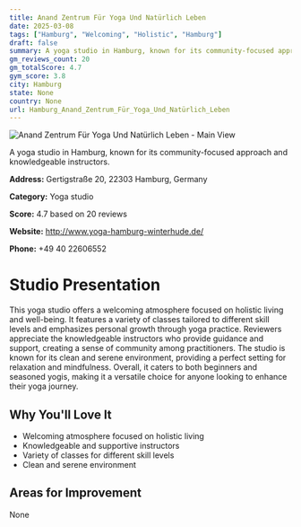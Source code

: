 ```yaml
---
title: Anand Zentrum Für Yoga Und Natürlich Leben
date: 2025-03-08
tags: ["Hamburg", "Welcoming", "Holistic", "Hamburg"]  
draft: false
summary: A yoga studio in Hamburg, known for its community-focused approach and knowledgeable instructors.
gm_reviews_count: 20
gm_totalScore: 4.7
gym_score: 3.8
city: Hamburg
state: None
country: None
url: Hamburg_Anand_Zentrum_Für_Yoga_Und_Natürlich_Leben
---
```


<div className="aspect-[16/9] relative my-8">
  <img 
    src="https://streetviewpixels-pa.googleapis.com/v1/thumbnail?panoid=ixygXUA_nbaTsJIh11Io7g&cb_client=search.gws-prod.gps&w=408&h=240&yaw=151.46506&pitch=0&thumbfov=100"
    alt="Anand Zentrum Für Yoga Und Natürlich Leben - Main View"
    className="object-cover absolute inset-0 w-full h-full rounded-lg"
  />
</div>

A yoga studio in Hamburg, known for its community-focused approach and knowledgeable instructors.

**Address:** Gertigstraße 20, 22303 Hamburg, Germany

**Category:** Yoga studio

**Score:** 4.7 based on 20 reviews

**Website:** http://www.yoga-hamburg-winterhude.de/

**Phone:** +49 40 22606552

# Studio Presentation

This yoga studio offers a welcoming atmosphere focused on holistic living and well-being. It features a variety of classes tailored to different skill levels and emphasizes personal growth through yoga practice. Reviewers appreciate the knowledgeable instructors who provide guidance and support, creating a sense of community among practitioners. The studio is known for its clean and serene environment, providing a perfect setting for relaxation and mindfulness. Overall, it caters to both beginners and seasoned yogis, making it a versatile choice for anyone looking to enhance their yoga journey.



## Why You'll Love It

- Welcoming atmosphere focused on holistic living
- Knowledgeable and supportive instructors
- Variety of classes for different skill levels
- Clean and serene environment

## Areas for Improvement

None

<div className="grid grid-cols-1 xl:grid-cols-2 gap-4 my-8">

</div>